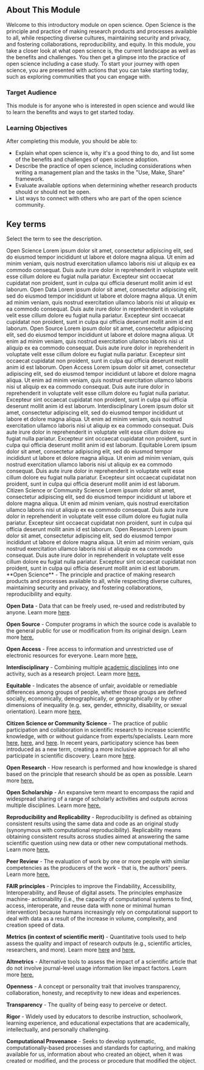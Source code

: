
<Banner title='OS101 Module 1: The Ethos of Open Science' subTitle='Welcome to The Ethos of Open Science' bgImage='./images/banners/Module1.png' bgColor='#d31e60' opacity='0.4'/>

## About This Module

Welcome to this introductory module on open science. Open Science is the principle and practice of making research products and processes available to all, while respecting diverse cultures, maintaining security and privacy, and fostering collaborations, reproducibility, and equity. In this module, you take a closer look at what open science is, the current landscape as well as the benefits and challenges. You then get a glimpse into the practice of open science including a case study. To start your journey with open science, you are presented with actions that you can take starting today, such as exploring communities that you can engage with.

### Target Audience

This module is for anyone who is interested in open science and would like to learn the benefits and ways to get started today.

### Learning Objectives

After completing this module, you should be able to:

- Explain what open science is, why it's a good thing to do, and list some of the benefits and challenges of open science adoption.
- Describe the practice of open science, including considerations when writing a management plan and the tasks in the "Use, Make, Share" framework.
- Evaluate available options when determining whether research products should or should not be open.
- List ways to connect with others who are part of the open science community.

## Key terms

Select the term to see the description.

<Accordion defaultActiveKey="0">
      <Accordion.Item eventKey="0">
        <Accordion.Header>Open Science</Accordion.Header>
        <Accordion.Body>
          Lorem ipsum dolor sit amet, consectetur adipiscing elit, sed do
          eiusmod tempor incididunt ut labore et dolore magna aliqua. Ut enim ad
          minim veniam, quis nostrud exercitation ullamco laboris nisi ut
          aliquip ex ea commodo consequat. Duis aute irure dolor in
          reprehenderit in voluptate velit esse cillum dolore eu fugiat nulla
          pariatur. Excepteur sint occaecat cupidatat non proident, sunt in
          culpa qui officia deserunt mollit anim id est laborum.
        </Accordion.Body>
      </Accordion.Item>
      <Accordion.Item eventKey="1">
        <Accordion.Header>Open Data</Accordion.Header>
        <Accordion.Body>
          Lorem ipsum dolor sit amet, consectetur adipiscing elit, sed do
          eiusmod tempor incididunt ut labore et dolore magna aliqua. Ut enim ad
          minim veniam, quis nostrud exercitation ullamco laboris nisi ut
          aliquip ex ea commodo consequat. Duis aute irure dolor in
          reprehenderit in voluptate velit esse cillum dolore eu fugiat nulla
          pariatur. Excepteur sint occaecat cupidatat non proident, sunt in
          culpa qui officia deserunt mollit anim id est laborum.
        </Accordion.Body>
      </Accordion.Item>
      <Accordion.Item eventKey="2">
        <Accordion.Header>Open Source</Accordion.Header>
        <Accordion.Body>
          Lorem ipsum dolor sit amet, consectetur adipiscing elit, sed do
          eiusmod tempor incididunt ut labore et dolore magna aliqua. Ut enim ad
          minim veniam, quis nostrud exercitation ullamco laboris nisi ut
          aliquip ex ea commodo consequat. Duis aute irure dolor in
          reprehenderit in voluptate velit esse cillum dolore eu fugiat nulla
          pariatur. Excepteur sint occaecat cupidatat non proident, sunt in
          culpa qui officia deserunt mollit anim id est laborum.
        </Accordion.Body>
      </Accordion.Item>
      <Accordion.Item eventKey="3">
        <Accordion.Header>Open Access</Accordion.Header>
        <Accordion.Body>
          Lorem ipsum dolor sit amet, consectetur adipiscing elit, sed do
          eiusmod tempor incididunt ut labore et dolore magna aliqua. Ut enim ad
          minim veniam, quis nostrud exercitation ullamco laboris nisi ut
          aliquip ex ea commodo consequat. Duis aute irure dolor in
          reprehenderit in voluptate velit esse cillum dolore eu fugiat nulla
          pariatur. Excepteur sint occaecat cupidatat non proident, sunt in
          culpa qui officia deserunt mollit anim id est laborum.
        </Accordion.Body>
      </Accordion.Item>
      <Accordion.Item eventKey="4">
        <Accordion.Header>Interdisciplinary</Accordion.Header>
        <Accordion.Body>
          Lorem ipsum dolor sit amet, consectetur adipiscing elit, sed do
          eiusmod tempor incididunt ut labore et dolore magna aliqua. Ut enim ad
          minim veniam, quis nostrud exercitation ullamco laboris nisi ut
          aliquip ex ea commodo consequat. Duis aute irure dolor in
          reprehenderit in voluptate velit esse cillum dolore eu fugiat nulla
          pariatur. Excepteur sint occaecat cupidatat non proident, sunt in
          culpa qui officia deserunt mollit anim id est laborum.
        </Accordion.Body>
      </Accordion.Item>
      <Accordion.Item eventKey="5">
        <Accordion.Header>Equitable</Accordion.Header>
        <Accordion.Body>
          Lorem ipsum dolor sit amet, consectetur adipiscing elit, sed do
          eiusmod tempor incididunt ut labore et dolore magna aliqua. Ut enim ad
          minim veniam, quis nostrud exercitation ullamco laboris nisi ut
          aliquip ex ea commodo consequat. Duis aute irure dolor in
          reprehenderit in voluptate velit esse cillum dolore eu fugiat nulla
          pariatur. Excepteur sint occaecat cupidatat non proident, sunt in
          culpa qui officia deserunt mollit anim id est laborum.
        </Accordion.Body>
      </Accordion.Item>
      <Accordion.Item eventKey="6">
        <Accordion.Header>Citizen Science or Community Science</Accordion.Header>
        <Accordion.Body>
          Lorem ipsum dolor sit amet, consectetur adipiscing elit, sed do
          eiusmod tempor incididunt ut labore et dolore magna aliqua. Ut enim ad
          minim veniam, quis nostrud exercitation ullamco laboris nisi ut
          aliquip ex ea commodo consequat. Duis aute irure dolor in
          reprehenderit in voluptate velit esse cillum dolore eu fugiat nulla
          pariatur. Excepteur sint occaecat cupidatat non proident, sunt in
          culpa qui officia deserunt mollit anim id est laborum.
        </Accordion.Body>
      </Accordion.Item>
      <Accordion.Item eventKey="7">
        <Accordion.Header>Open Research</Accordion.Header>
        <Accordion.Body>
          Lorem ipsum dolor sit amet, consectetur adipiscing elit, sed do
          eiusmod tempor incididunt ut labore et dolore magna aliqua. Ut enim ad
          minim veniam, quis nostrud exercitation ullamco laboris nisi ut
          aliquip ex ea commodo consequat. Duis aute irure dolor in
          reprehenderit in voluptate velit esse cillum dolore eu fugiat nulla
          pariatur. Excepteur sint occaecat cupidatat non proident, sunt in
          culpa qui officia deserunt mollit anim id est laborum.
        </Accordion.Body>
      </Accordion.Item>
      
</Accordion>

<Definitions>
**Open Science** - The principle and practice of making research products and processes available to all, while respecting diverse cultures, maintaining security and privacy, and fostering collaborations, reproducibility and equity.

**Open Data** - Data that can be freely used, re-used and redistributed by anyone. Learn more [here](https://opendatahandbook.org/guide/en/what-is-open-data/).

**Open Source** - Computer programs in which the source code is available to the general public for use or modification from its original design. Learn more [here.](https://en.wikipedia.org/wiki/Open_source)

**Open Access** - Free access to information and unrestricted use of electronic resources for everyone. Learn more [here.](https://en.unesco.org/open-access/what-open-access)

**Interdisciplinary** - Combining multiple [academic disciplines](https://en.wikipedia.org/wiki/Academic_discipline) into one activity, such as a research project. Learn more [here.](https://en.wikipedia.org/wiki/Interdisciplinarity)

**Equitable** - Indicates the absence of unfair, avoidable or remediable differences among groups of people, whether those groups are defined socially, economically, demographically, or geographically or by other dimensions of inequality (e.g. sex, gender, ethnicity, disability, or sexual orientation). Learn more [here.](https://www.who.int/health-topics/health-equity)

**Citizen Science or Community Science** - The practice of public participation and collaboration in scientific research to increase scientific knowledge, with or without  guidance from experts/specialists. Learn more [here](https://science.nasa.gov/citizen-science/), [here](https://education.nationalgeographic.org/resource/citizen-science-collection/), and [here](https://calacademy.org/Community-science). In recent years, participatory science has been introduced as a new term, creating a more inclusive approach for all who participate in scientific discovery. Learn more [here](https://serc.si.edu/participatory-science).

**Open Research** - How research is performed and how knowledge is shared based on the principle that research should be as open as possible. Learn more [here.](https://www.ukri.org/what-we-do/supporting-healthy-research-and-innovation-culture/open-research/)

**Open Scholarship** - An expansive term meant to encompass the rapid and widespread sharing of a range of scholarly activities and outputs across multiple disciplines. Learn more [here.](https://www.heliosopen.org/about)

**Reproducibility and Replicability** - Reproducibility is defined as obtaining consistent results using the same data and code as an original study (synonymous with computational reproducibility). Replicability means obtaining consistent results across studies aimed at answering the same scientific question using new data or other new computational methods. Learn more [here.](https://www.nationalacademies.org/news/2019/09/reproducibility-and-replicability-in-research)

**Peer Review** - The evaluation of work by one or more people with similar competencies as the producers of the work - that is, the authors' peers. Learn more [here.](https://en.wikipedia.org/wiki/Peer_review)

**FAIR principles** - Principles to improve the Findability, Accessibility, Interoperability, and Reuse of digital assets. The principles emphasize machine- actionability (i.e., the capacity of computational systems to find, access, interoperate, and reuse data with none or minimal human intervention) because humans increasingly rely on computational support to deal with data as a result of the increase in volume, complexity, and creation speed of data.

**Metrics (in context of scientific merit)** - Quantitative tools used to help assess the quality and impact of research outputs (e.g., scientific articles, researchers, and more). Learn more [here](https://www.ncbi.nlm.nih.gov/pmc/articles/PMC8397294/) and [here.](https://editorresources.taylorandfrancis.com/understanding-research-metrics/)

**Altmetrics** - Alternative tools to assess the impact of a scientific article that do not involve journal-level usage information like impact factors.
Learn more [here.](https://www.ncbi.nlm.nih.gov/pmc/articles/PMC3792863/)

**Openness** - A concept or personality trait that involves transparency, collaboration, honesty, and receptivity to new ideas and experiences.

**Transparency** - The quality of being easy to perceive or detect.

**Rigor** - Widely used by educators to describe instruction, schoolwork, learning experience, and educational expectations that are academically, intellectually, and personally challenging.

**Computational Provenance** - Seeks to develop systematic, computationally-based processes and standards for capturing, and making available for us, information about who created an object, when it was created or modified, and the process or procedure that modified the object.
</Definitions>